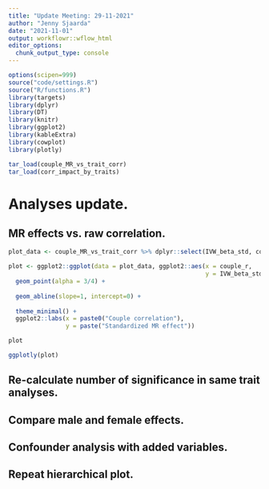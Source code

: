 ```yaml
---
title: "Update Meeting: 29-11-2021"
author: "Jenny Sjaarda"
date: "2021-11-01"
output: workflowr::wflow_html
editor_options:
  chunk_output_type: console
---
```


```r

options(scipen=999)
source("code/settings.R")
source("R/functions.R")
library(targets)
library(dplyr)
library(DT)
library(knitr)
library(ggplot2)
library(kableExtra)
library(cowplot)
library(plotly)
```

```r
tar_load(couple_MR_vs_trait_corr)
tar_load(corr_impact_by_traits)

```

# Analyses update.

## MR effects vs. raw correlation.

```r

plot_data <- couple_MR_vs_trait_corr %>% dplyr::select(IVW_beta_std, couple_r)

plot <- ggplot2::ggplot(data = plot_data, ggplot2::aes(x = couple_r,
                                                       y = IVW_beta_std)) +
  geom_point(alpha = 3/4) +
  
  geom_abline(slope=1, intercept=0) +
  
  theme_minimal() +
  ggplot2::labs(x = paste0("Couple correlation"),
                y = paste("Standardized MR effect"))

plot 

ggplotly(plot)
```

## Re-calculate number of significance in same trait analyses. 

## Compare male and female effects. 

## Confounder analysis with added variables. 

## Repeat hierarchical plot. 



